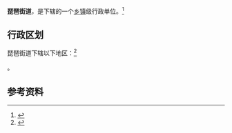 {{中国乡级行政区|32/03/02/003/000}}

'''琵琶街道'''，是{{PRC admin/fullname|32/03/02/003/000|3}}下辖的一个[[乡镇|乡镇]]级行政单位。<ref>{{PRC admin/ref sgc|{{PRC admin/parent|32/03/02/003/000}}}}</ref>

== 行政区划 ==

琵琶街道下辖以下地区：<ref>{{PRC admin/ref sgc|32/03/02/003/000}}</ref>

{{PRC admin/children|32/03/02/003/000}}。

== 参考资料 ==

{{reflist}}

{{行政区划小作品}}
{{PRC admin/navcat|32/03/02/003/000}}